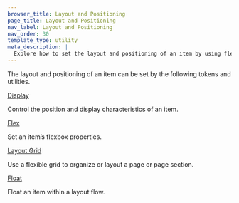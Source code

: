 ```yaml
---
browser_title: Layout and Positioning
page_title: Layout and Positioning
nav_label: Layout and Positioning
nav_order: 30
template_type: utility
meta_description: |
  Explore how to set the layout and positioning of an item by using flex, display, float, and layout grid tokens and utilities.
---
```


The layout and positioning of an item can be set by the following tokens and utilities.

<a
	href="/foundations/layout-positioning/display"
	className="header-styled-link">
	Display
</a>

Control the position and display characteristics of an item.

<a href="/foundations/layout-positioning/flex" className="header-styled-link">
	Flex
</a>

Set an item’s flexbox properties.

<a
	href="/foundations/layout-positioning/layout-grid"
	className="header-styled-link">
	Layout Grid
</a>

Use a flexible grid to organize or layout a page or page section.

<a href="/foundations/layout-positioning/float" className="header-styled-link">
	Float
</a>

Float an item within a layout flow.
